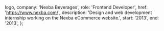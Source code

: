 

  logo,
  company: 'Nexba Beverages',
  role: 'Frontend Developer',
  href: 'https://www.nexba.com/',
  description:
    'Design and web development internship working on the Nexba eCommerce website.',
  start: '2013',
  end: '2013',
};


